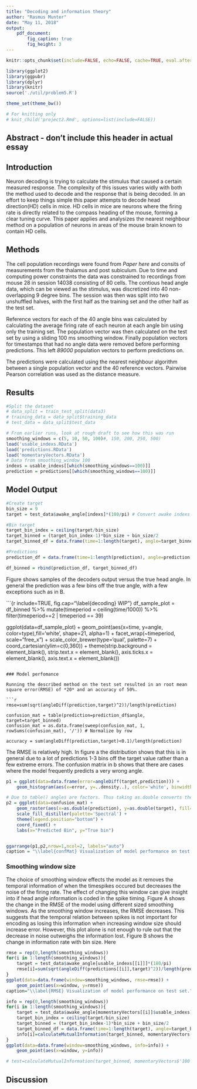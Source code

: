 ```yaml
---
title: "Decoding and information theory"
author: "Rasmus Munter"
date: "May 11, 2018"
output:
    pdf_document:
        fig_caption: true
        fig_height: 3
---
```


```r
knitr::opts_chunk$set(include=FALSE, echo=FALSE, cache=TRUE, eval.after = "fig.cap")

library(ggplot2)
library(ggpubr)
library(dplyr)
library(knitr)
source('./util/problem5.R')

theme_set(theme_bw())

# For knitting only
# knit_child('project2.Rmd', options=list(include=FALSE))
```

## Abstract - don't include this header in actual essay



## Introduction

Neuron decoding is trying to calculate the stimulus that caused a certain measured response. The complexity of this issues varies widly with both the method used to decode and the response that is being decoded. In an effort to keep things simple this paper attempts to decode head direction(HD) cells in mice. HD cells in mice are neurons where the firing rate is directly related to the compass heading of the mouse, forming a clear tuning curve. This paper applies and analysizes the nearest neighbour method on a population of neurons in areas of the mouse brain known to contain HD cells.

## Methods

The cell population recordings were found from *Paper here* and consits of measurements from the thalamus and post subiculum. Due to time and computing power constraints the data was constrained to recordings from mouse 28 in session 14038 consisting of 80 cells. The contious head angle data, which can be viewed as the stimulus, was discretized into 40 non-overlapping 9 degree bins. The session was then was split into two unshuffled halves, with the first half as the training set and the other half as the test set.

Reference vectors for each of the 40 angle bins was calculated by calculating the average firing rate of each neuron at each angle bin using only the training set. The population vector was then calculated on the test set by using a sliding 100 ms smoothing window. Finally population vectors for timestamps that had no angle data were removed before performing predictions. This left *89000* population vectors to perform predictions on.

The predictions were calculated using the nearest neighbour algorithm between a single population vector and the 40 reference vectors. Pairwise Pearson correlation was used as the distance measure.

## Results

```r
#Split the dataset
# data_split = train_test_split(data3)
# training_data = data_split$training_data
# test_data = data_split$test_data

# From earlier runs, look at rough draft to see how this was run
smoothing_windows = c(5, 10, 50, 100)#, 150, 200, 250, 500)
load('usable_indexs.RData')
load('predictions.RData')
load('momentaryVectors.RData')
# Data from smoothing_window 100
indexs = usable_indexs[[which(smoothing_windows==100)]]
prediction = predictions[[which(smoothing_windows==100)]]
```

## Model Output

```r

#Create target
bin_size = 9
target = test_data$awake_angle[indexs]*(180/pi) # Convert awake indexs to degrees

#Bin target
target_bin_index = ceiling(target/bin_size)
target_binned = (target_bin_index-1)*bin_size + bin_size/2
target_binned_df = data.frame(time=1:length(target), angle=target_binned, type='target')

#Predictions
prediction_df = data.frame(time=1:length(prediction), angle=prediction, type='prediction')

df_binned = rbind(prediction_df, target_binned_df)
```

Figure \ref{decoding} shows samples of the decoders output versus the true head angle. In general the prediction was a few bins off the true angle, with a few exceptions such as in \ref{decoding}B. 

```{r include=TRUE, fig.cap="\\label{decoding} WIP"}
df_sample_plot = df_binned %>% mutate(timeperiod = ceiling(time/1000)) %>% filter(timeperiod==2 | timeperiod == 39)

ggplot(data=df_sample_plot) +
    geom_point(aes(x=time, y=angle, color=type),fill='white', shape=21, alpha=1) + 
    facet_wrap(~timeperiod, scale="free_x") +
    scale_color_brewer(type='qual', palette=7) +
    coord_cartesian(ylim=c(0,360)) + 
    theme(strip.background = element_blank(),
                strip.text.x = element_blank(),
                axis.ticks.x = element_blank(),
                axis.text.x = element_blank())

```

### Model perfomance

Running the described method on the test set resulted in an root mean square error(RMSE) of *20* and an accuracy of 50%. 

```r
rmse=sum(sqrt(angleDiff(prediction,target)^2))/length(prediction)

confusion_mat = table(prediction=prediction_df$angle, target=target_binned)
confusion_mat = as.data.frame(sweep(confusion_mat, 1, rowSums(confusion_mat), '/')) # Normalize by row

accuracy = sum(angleDiff(prediction,target)<0.1)/length(prediction)
```

The RMSE is relatively high. In figure \ref{confMat}a the distribution shows that this is in general due to a lot of predictions 1-3 bins off the target value rather than a few extreme errors. The confusion matrix in \ref{confMat}b shows that there are cases where the model frequently predicts a very wrong angle.

```r
p1 = ggplot(data=data.frame(error=angleDiff(target,prediction))) + 
    geom_histogram(aes(x=error, y=..density..), color='white', binwidth=9)

# Due to table() angles are factors. Thus taking as.double converts them to the bin index
p2 = ggplot(data=confusion_mat) + 
    geom_raster(aes(x=as.double(prediction), y=as.double(target), fill=Freq)) +
    scale_fill_distiller(palette='Spectral') +
    theme(legend.position="bottom") +
    coord_fixed() + 
    labs(x="Predicted Bin", y="True bin")


ggarrange(p1,p2,nrow=1,ncol=2, labels="auto")
caption = "\\label{confMat} Visualization of model performance on test set. Figure A: The distribution of prediction error. Figure B: Confusion matrix"
```

### Smoothing window size

The choice of smoothing window effects the model as it removes the temporal information of when the timespikes occured but decreases the noise of the firing rate. The effect of changing this window can give insight into if head angle information is coded in the spike timing. Figure \ref{RMSE}A shows the change in the RMSE of the model using different sized smoothing windows. As the smoothing window increases, the RMSE decreases. This suggests that the temporal relation between spikes is not important for encoding as losing this information when increasing window size should increase error. However, this plot alone is not enough to rule out that the decrease in noise outweighs the information lost. Figure \ref{RMSE}B shows the change in information rate with bin size. Here

```r
rmse = rep(0,length(smoothing_windows))
for(i in 1:length(smoothing_windows)){
    target = test_data$awake_angle[usable_indexs[[i]]]*(180/pi)
    rmse[i]=sum(sqrt(angleDiff(predictions[[i]],target)^2))/length(prediction)
}
ggplot(data=data.frame(window=smoothing_windows, rmse=rmse)) +
    geom_point(aes(x=window, y=rmse))
caption="\\label{RMSE} Visualization of model performance on test set."
```

```r
info = rep(0,length(smoothing_windows))
for(i in 1:length(smoothing_windows)){
    target = test_data$awake_angle[momentaryVectors[[i]]$usable_indexs]*(180/pi)
    target_bin_index = ceiling(target/bin_size)
    target_binned = (target_bin_index-1)*bin_size + bin_size/2
    target_binned_df = data.frame(time=1:length(target), angle=target_binned, type='target')
    info[i]=calculateMutualInformation(target_binned, momentaryVectors[[i]]$momentary_population_matrix, 45)
}
ggplot(data=data.frame(window=smoothing_windows, info=info)) +
    geom_point(aes(x=window, y=info))

# test=calculateMutualInformation(target_binned, momentaryVectors$'100'$momentary_population_matrix, 1)
```
## Discussion


